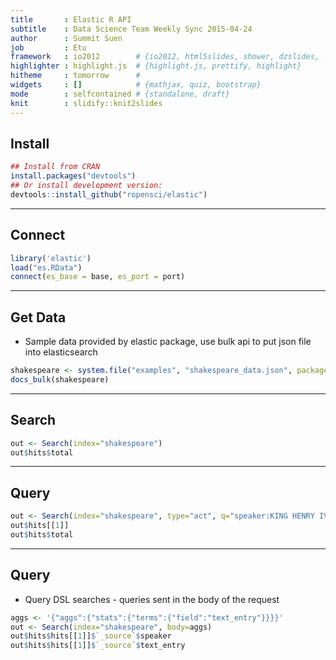 ```yaml
---
title       : Elastic R API
subtitle    : Data Science Team Weekly Sync 2015-04-24
author      : Summit Suen
job         : Etu
framework   : io2012        # {io2012, html5slides, shower, dzslides, ...}
highlighter : highlight.js  # {highlight.js, prettify, highlight}
hitheme     : tomorrow      # 
widgets     : []            # {mathjax, quiz, bootstrap}
mode        : selfcontained # {standalone, draft}
knit        : slidify::knit2slides
---
```


## Install 

```r
## Install from CRAN
install.packages("devtools")
## Or install development version:
devtools::install_github("ropensci/elastic")
```

---

## Connect

```r
library('elastic')
load("es.RData")
connect(es_base = base, es_port = port)
```

---

## Get Data

- Sample data provided by elastic package, use bulk api to put json file into elasticsearch

```r
shakespeare <- system.file("examples", "shakespeare_data.json", package = "elastic")
docs_bulk(shakespeare)
```

---

## Search

```r
out <- Search(index="shakespeare")
out$hits$total
```

---

## Query

```r
out <- Search(index="shakespeare", type="act", q="speaker:KING HENRY IV")
out$hits[[1]]
out$hits$total
```

---

## Query

- Query DSL searches - queries sent in the body of the request

```r
aggs <- '{"aggs":{"stats":{"terms":{"field":"text_entry"}}}}'
out <- Search(index="shakespeare", body=aggs)
out$hits$hits[[1]]$`_source`$speaker
out$hits$hits[[1]]$`_source`$text_entry
```

